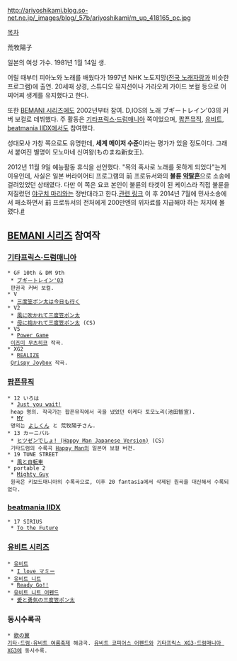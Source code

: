 http://ariyoshikami.blog.so-net.ne.jp/_images/blog/_57b/ariyoshikami/m_up_418165_pc.jpg

[[목차]]

荒牧陽子

일본의 여성 가수. 1981년 1월 14일 생.

어릴 때부터 피아노와 노래를 배웠다가 1997년 NHK 노도지망([[전국 노래자랑]]과 비슷한 프로그램)에 출연. 20세때 상경, 스튜디오 뮤지션이나 가라오케 가이드 보컬 등으로 어찌어찌 생계를 유지했다고 한다.

또한 [[BEMANI 시리즈]]에도 2002년부터 참여. D,IOS의 노래 ブギートレイン'03의 커버 보컬로 데뷔했다. 주 활동은 [[기타프릭스·드럼매니아]] 쪽이었으며, [[팝픈뮤직]], [[유비트]], [[beatmania IIDX]]에서도 참여했다.

성대모사 가창 쪽으로도 유명한데, '''세계 메이저 수준'''이라는 평가가 있을 정도이다. 그래서 붙여진 별명이 모노마네 신여왕(ものまね新女王).

2012년 11월 9일 예능활동 휴식을 선언했다. "목의 혹사로 노래를 못하게 되었다"는게 이유인데, 사실은 일본 버라이어티 프로그램의 前 프로듀서와의 '''불륜 [[보쌈|약탈혼]]'''으로 소송에 걸려있었던 상태였다. 다만 이 쪽은 요코 본인이 불륜의 타겟이 된 케이스라 직접 불륜을 저질렀던 [[야구치 마리]]와는 정반대라고 한다.[http://jculture.egloos.com/1338745 관련 링크] 이 후 2014년 7월에 민사소송에서 패소하면서 前 프로듀서의 전처에게 200만엔의 위자료를 지급해야 하는 처지에 몰렸다.[http://jisin.jp/news/2641/7454/ #]

== [[BEMANI 시리즈]] 참여작 ==
=== [[기타프릭스·드럼매니아]] ===

 * GF 10th & DM 9th
  * [[ブギートレイン'03]]
  판권곡 커버 보컬.
 * V
  * [[三度笠ポン太は今日も行く]]
 * V2
  * [[風に吹かれて三度笠ポン太]]
  * [[母に抱かれて三度笠ポン太]] (CS)
 * V5
  * [[Power Game]]
  [[이즈미 무츠히코]] 작곡.
 * XG2
  * [[REALIZE]]
  [[Qrispy Joybox]] 작곡.

=== [[팝픈뮤직]] ===

 * 12 いろは
  * [[Just you wait!]]
  heap 명의. 작곡가는 팝픈뮤직에서 곡을 냈었던 이케다 토모노리(池田智宣).
  * [[MY]]
  명의는 [[DJ YOSHITAKA|よしくん]] と 荒牧陽子さん.
 * 13 カーニバル
  * [[ヒツゼンでしょ! (Happy Man Japanese Version)]] (CS)
  기타드럼의 수록곡 [[Happy Man]]의 일본어 보컬 버전.
 * 19 TUNE STREET
  * [[風と自転車]]
 * portable 2
  * [[Mighty Guy]]
  원곡은 키보드매니아의 수록곡으로, 이후 20 fantasia에서 삭제된 원곡을 대신해서 수록되었다.

=== [[beatmania IIDX]] ===

 * 17 SIRIUS
  * [[To the Future]]

=== [[유비트 시리즈]] ===

 * [[유비트]]
  * [[I love マミー]]
 * [[유비트 니트]]
  * [[Ready Go!!]]
 * [[유비트 니트 어펜드]]
  * [[愛と勇気の三度笠ポン太]]

=== 동시수록곡 ===
 * [[歌の翼]]
 [[BEMANI 시리즈/연동 이벤트#s-4.3|기타·드럼·유비트 여름축제]] 해금곡. [[유비트 코피어스 어펜드]]와 [[기타프릭스 XG3·드럼매니아 XG3]]에 동시수록. 
